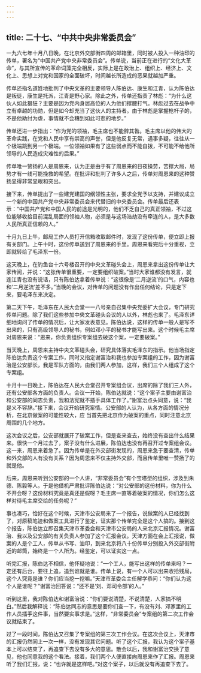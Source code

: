 ```yaml
---
---
---
```

title: 二十七、“中共中央非常委员会”
---



一九六七年十月八日晚，在北京外交部街四周的邮箱里，同时被人投入一种油印的传单，署名为“中国共产党中央非常委员会”。传单说，当前正在进行的“文化大革命”，与其所宣传的革命词藻完全相反，实际上是在政治上、组织上、经济上、文化上、思想上对党和国家的全面破坏，时间越长所造成的恶果就越加严重。

传单还指名道姓地批判了中央文革的主要领导人陈伯达、康生和江青，认为陈伯达是叛徒，康生是托派，江青是野心家。除此之外，传单还指责了林彪：“为什么这伙人如此猖狂？主要是因为党内身居高位的人为他们撑腰打气。林彪过去在战争中立有卓越的功勋，但是如今却充当了这伙人的主持者。由于林彪是掌握枪杆子的，不是他助纣为虐，事情就不会糟到如此可悲的地步。”

传单还进一步指出：“作为党的领袖，毛主席也不能辞其昝。毛主席以他的伟大的革命实践，在党和人民中享有崇高的声誉，但是他反复无常，遇事多疑，往往从一个极端跳到另一个极端。一位领袖如果有了这些弱点而不能自拨，不可能不给他所领导的人民造成灾难性的后果。”

传单唯一赞扬的人是周恩来，认为正是由于有了周恩来的日夜操劳，苦撑大局，局势才有一线可能挽救的希望。在批评和批判了许多人之后，传单对周恩来的这种赞扬显得非常显眼和突出。

接下来，传单提出了一些建党建国的纲领性主张，要求全党予以支持，并建议成立一个新的中国共产党中央非常委员会来代替旧的中央委员会。传单最后还表示：“中国共产党和中国人民的前途是光明的，他们不乏自己的真正领袖，不过这位能够收拾目前混乱局面的领袖人物，必须是与这场浩劫没有牵连的人，是大多数人民所真正信赖的人。”

十月九日上午，邮局工作人员打开信箱收取邮件时，发现了这份传单，便立即上报有关部门。上午十时，这份传单送到了周恩来的手里。周恩来看完后十分重视，立即就转给了毛泽东一份。

这天晚上，在钓鱼台十六号楼召开的中央文革碰头会上，周恩来拿出这份传单让大家传阅，并说：“这张传单很重要，一定要组织破案。”当时大家谁都没有发言，就连江青也没有说话，只有陈伯达拿着传单说：“这很像是‘二月逆流’的口气，内容也和‘二月逆流’差不多。”当晚的会议，对传单的问题没有作出任何结论，只是定下来，要毛泽东来决定。

第二天下午，毛泽东在人民大会堂一一八号亲自召集中央党委扩大会议，专门研究传单问题。除了我们这些参加中央文革碰头会议的人以外，林彪也来了。毛泽东详细地询问了传单的情况后，让大家发表意见。陈伯达说，这样的传单一般人是写不出来的，只有高级领导人的秘书，例如邓小平的秘书才能写出来。这个时候毛主席对周恩来说：“恩来，你负责组织专案组去破这个案，一定要破案。”

当天晚上，周恩来主持中央文革碰头会，研究具体落实毛泽东的指示。他当场指定陈伯达负责这个专案工作，同时又指定谢富治和我也参加专案组的工作，因为谢富治是公安部长，我是军队方面的，由我们两人参加，这样，我们三个人组成了这个专案组。

十月十一日晚上，陈伯达在人民大会堂召开专案组会议，出席的除了我们三人外，还有公安部各方面的负责人。会议一开始，陈伯达就说：“这个案子主要由谢富治和公安部的同志负责，我和法宪就不插手具体工作了。”谢富治点头同意，说：“我是义不容辞。”接下来，会议开始研究案情。公安部的人认为，从各方面的情况分析，在北京做案的可能性较大，应 当首先把北京作为破案的重点，同时注意北京周围的几个地方。

这次会议之后，公安部就展开了破案工作，但是查来查去，始终没有查出什么结果来。很快一个月过去了，案子没有什么进展，陈伯达也没有再召开过专案组会议。这一来，周恩来着急了。因为传单是在外交部街发现的，周恩来急于要查清，传单和外交部的人有没有关系？因为周恩来不仅主持外交部，而且传单里唯一赞扬了的就是他。

后来，周恩来听到公安部的一个人讲，“非常委员会”有个宝塔型的组织，涉及到朱德、陈毅等人。于是他借机严肃批评陈伯达说：“对公安部的这份材料，你为什么不开会呀？这份材料究竟是真还是假呀？毛主席一直等着破案的情况，你们怎么这样对待毛主席交给的任务呢？”

事也凑巧，恰好在这个时候，天津市公安局来了一个报告，说做案的人已经找到了，对原稿笔迹和做案工具进行了鉴定，证实那个传单完全是这个人搞的。接到这个报告，陈伯达立即召集天津市革委会和天津市公安局的人来北京汇报情况。谢富治、我以及公安部的有关负责人参加了这个汇报会议。天津方面在会上汇报说，做案的人是个工人，传单从书写、油印，到来北京将八十份传单分别投入外交部街附近的邮筒，始终是一个人所为。经鉴定，可以证实这一点。

听完汇报，陈伯达不相信，他怀疑地说：“一个工人，能写出这样的传单来吗？一定还有后台，要往上追，追到谁就是谁。传单上说，有一个人可以出来收拾残局，这个人究竟是谁？你们应当挖一挖嘛。”天津市革委会主任解学恭问：“你们认为这个人是谁呢？”谢富治回答说：“还不是‘刘、邓司令部’的人。”

听到这里，我对陈伯达和谢富治说：“你们要说清楚，不说清楚，人家搞不明白。”然后我解释说：“陈伯达同志的意思是要你们查一下，有没有刘、邓家里的工作人员插手这件事，当然要实事求是。”这样，“非常委员会”专案组的第二次工作会议就结束了。

过了一段时间，陈伯达又召集了专案组的第三次工作会议。在这次会议上，天津市的汇报仍然同上一次一样，没有发现其它问题。听了这个汇报，我认为这个案子基本上可以结束了，再追查下去没有多大的意思。散会以后，我和谢富治交换了意见，他也同意我的这个看法。接着，我们两个人便直接向周恩来作了汇报。周恩来听了我们汇报，说：“也许就是这样吧。”对这个案子，以后就没有再追查下去了。